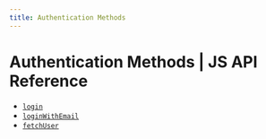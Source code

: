 ```yaml
---
title: Authentication Methods
---
```


# Authentication Methods | JS API Reference

- [`login`](/api-reference/js/authentication/login)
- [`loginWithEmail`](/api-reference/js/authentication/loginWithEmail)
- [`fetchUser`](/api-reference/js/authentication/fetchUser)